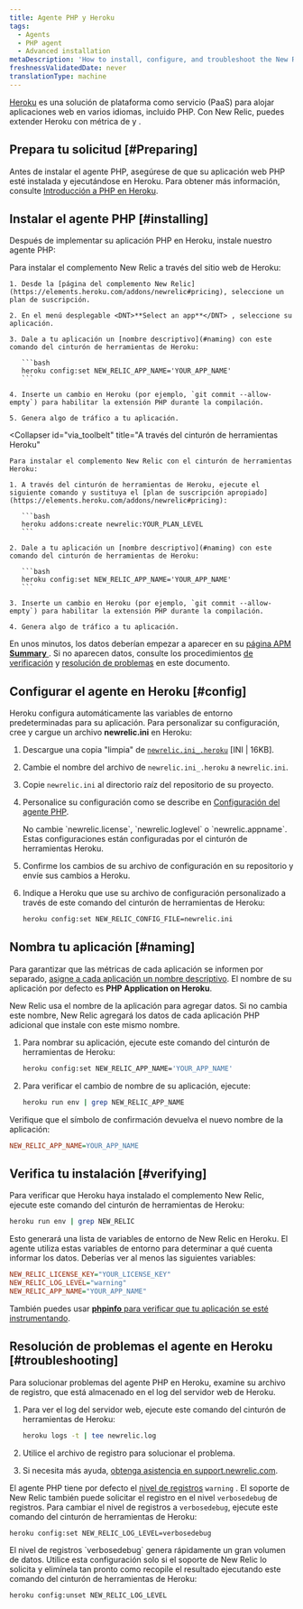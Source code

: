 ```yaml
---
title: Agente PHP y Heroku
tags:
  - Agents
  - PHP agent
  - Advanced installation
metaDescription: 'How to install, configure, and troubleshoot the New Relic PHP agent on Heroku.'
freshnessValidatedDate: never
translationType: machine
---
```


[Heroku](//www.heroku.com/) es una solución de plataforma como servicio (PaaS) para alojar aplicaciones web en varios idiomas, incluido PHP. Con New Relic, puedes extender Heroku con métrica de [<InlinePopover type="apm"/>](/docs/apm/new-relic-apm/getting-started/welcome-new-relic-apm)y [<InlinePopover type="browser"/>](/docs/browser/new-relic-browser/getting-started/new-relic-browser).

## Prepara tu solicitud [#Preparing]

Antes de instalar el agente PHP, asegúrese de que su aplicación web PHP esté instalada y ejecutándose en Heroku. Para obtener más información, consulte [Introducción a PHP en Heroku](//devcenter.heroku.com/articles/getting-started-with-php).

## Instalar el agente PHP [#installing]

Después de implementar su aplicación PHP en Heroku, instale nuestro agente PHP:

<CollapserGroup>
  <Collapser
    id="via_heroku"
    title="A través del sitio web de Heroku"
  >
    Para instalar el complemento New Relic a través del sitio web de Heroku:

    1. Desde la [página del complemento New Relic](https://elements.heroku.com/addons/newrelic#pricing), seleccione un plan de suscripción.

    2. En el menú desplegable <DNT>**Select an app**</DNT> , seleccione su aplicación.

    3. Dale a tu aplicación un [nombre descriptivo](#naming) con este comando del cinturón de herramientas de Heroku:

       ```bash
       heroku config:set NEW_RELIC_APP_NAME='YOUR_APP_NAME'
       ```

    4. Inserte un cambio en Heroku (por ejemplo, `git commit --allow-empty`) para habilitar la extensión PHP durante la compilación.

    5. Genera algo de tráfico a tu aplicación.
  </Collapser>

  <Collapser
    id="via_toolbelt"
    title="A través del cinturón de herramientas Heroku"
  >
    Para instalar el complemento New Relic con el cinturón de herramientas Heroku:

    1. A través del cinturón de herramientas de Heroku, ejecute el siguiente comando y sustituya el [plan de suscripción apropiado](https://elements.heroku.com/addons/newrelic#pricing):

       ```bash
       heroku addons:create newrelic:YOUR_PLAN_LEVEL
       ```

    2. Dale a tu aplicación un [nombre descriptivo](#naming) con este comando del cinturón de herramientas de Heroku:

       ```bash
       heroku config:set NEW_RELIC_APP_NAME='YOUR_APP_NAME'
       ```

    3. Inserte un cambio en Heroku (por ejemplo, `git commit --allow-empty`) para habilitar la extensión PHP durante la compilación.

    4. Genera algo de tráfico a tu aplicación.
  </Collapser>
</CollapserGroup>

En unos minutos, los datos deberían empezar a aparecer en su [página APM <DNT>**Summary**</DNT> ](/docs/apm/applications-menu/monitoring/apm-overview-page). Si no aparecen datos, consulte los procedimientos [de verificación](#verifying) y [resolución de problemas](#troubleshooting) en este documento.

## Configurar el agente en Heroku [#config]

Heroku configura automáticamente las variables de entorno predeterminadas para su aplicación. Para personalizar su configuración, cree y cargue un archivo <DNT>**newrelic.ini**</DNT> en Heroku:

1. Descargue una copia "limpia" de [`newrelic.ini_.heroku`](./files/newrelic.ini_.heroku) \[INI | 16KB].

2. Cambie el nombre del archivo de `newrelic.ini_.heroku` a `newrelic.ini`.

3. Copie `newrelic.ini` al directorio raíz del repositorio de su proyecto.

4. Personalice su configuración como se describe en [Configuración del agente PHP](/docs/agents/php-agent/configuration/php-agent-configuration).

   <Callout variant="caution">
     No cambie `newrelic.license`, `newrelic.loglevel` o `newrelic.appname`. Estas configuraciones están configuradas por el cinturón de herramientas Heroku.
   </Callout>

5. Confirme los cambios de su archivo de configuración en su repositorio y envíe sus cambios a Heroku.

6. Indique a Heroku que use su archivo de configuración personalizado a través de este comando del cinturón de herramientas de Heroku:

   ```bash
   heroku config:set NEW_RELIC_CONFIG_FILE=newrelic.ini
   ```

## Nombra tu aplicación [#naming]

Para garantizar que las métricas de cada aplicación se informen por separado, [asigne a cada aplicación un nombre descriptivo](/docs/apm/new-relic-apm/installation-configuration/naming-your-application#app-name). El nombre de su aplicación por defecto es <DNT>**PHP Application on Heroku**</DNT>.

New Relic usa el nombre de la aplicación para agregar datos. Si no cambia este nombre, New Relic agregará los datos de cada aplicación PHP adicional que instale con este mismo nombre.

1. Para nombrar su aplicación, ejecute este comando del cinturón de herramientas de Heroku:

   ```bash
   heroku config:set NEW_RELIC_APP_NAME='YOUR_APP_NAME'
   ```

2. Para verificar el cambio de nombre de su aplicación, ejecute:

   ```bash
   heroku run env | grep NEW_RELIC_APP_NAME
   ```

Verifique que el símbolo de confirmación devuelva el nuevo nombre de la aplicación:

```ini
NEW_RELIC_APP_NAME=YOUR_APP_NAME
```

## Verifica tu instalación [#verifying]

Para verificar que Heroku haya instalado el complemento New Relic, ejecute este comando del cinturón de herramientas de Heroku:

```bash
heroku run env | grep NEW_RELIC
```

Esto generará una lista de variables de entorno de New Relic en Heroku. El agente utiliza estas variables de entorno para determinar a qué cuenta informar los datos. Deberías ver al menos las siguientes variables:

```ini
NEW_RELIC_LICENSE_KEY="YOUR_LICENSE_KEY"
NEW_RELIC_LOG_LEVEL="warning"
NEW_RELIC_APP_NAME="YOUR_APP_NAME"
```

También puedes usar [<DNT>**phpinfo**</DNT> para verificar que tu aplicación se esté instrumentando](/docs/agents/php-agent/troubleshooting/using-phpinfo-verify-php).

## Resolución de problemas el agente en Heroku [#troubleshooting]

Para solucionar problemas del agente PHP en Heroku, examine su archivo de registro, que está almacenado en el log del servidor web de Heroku.

1. Para ver el log del servidor web, ejecute este comando del cinturón de herramientas de Heroku:

   ```bash
   heroku logs -t | tee newrelic.log
   ```

2. Utilice el archivo de registro para solucionar el problema.

3. Si necesita más ayuda, [obtenga asistencia en support.newrelic.com](https://support.newrelic.com).

El agente PHP tiene por defecto el [nivel de registros](/docs/agents/php-agent/configuration/php-agent-configuration#inivar-loglevel) `warning` . El soporte de New Relic también puede solicitar el registro en el nivel `verbosedebug` de registros. Para cambiar el nivel de registros a `verbosedebug`, ejecute este comando del cinturón de herramientas de Heroku:

```bash
heroku config:set NEW_RELIC_LOG_LEVEL=verbosedebug
```

<Callout variant="caution">
  El nivel de registros `verbosedebug` genera rápidamente un gran volumen de datos. Utilice esta configuración solo si el soporte de New Relic lo solicita y elimínela tan pronto como recopile el resultado ejecutando este comando del cinturón de herramientas de Heroku:

  ```bash
  heroku config:unset NEW_RELIC_LOG_LEVEL
  ```
</Callout>

<InstallFeedback/>